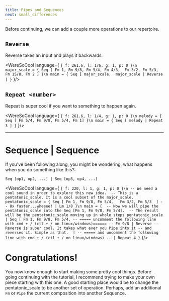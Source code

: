```yaml
---
title: Pipes and Sequences 
next: small_differences
---
```


Before continuing, we can add a couple more operations to our repertoire. 

## `Reverse`
Reverse takes an input and plays it backwards. 

<WereSoCool language={
`{ f: 261.6, l: 1/6, g: 1, p: 0 }\n
major_scale = {
  Seq [
    Fm 1, Fm 9/8, Fm 5/4, Fm 4/3, 
    Fm 3/2, Fm 5/3, Fm 15/8, Fm 2
  ]
}\n
main = {
  Seq [
    major_scale, 
    major_scale | Reverse
  ]
}`
}/>

## `Repeat <number>`
Repeat is super cool if you want to something to happen again. 

<WereSoCool language={
`{ f: 261.6, l: 1/4, g: 1, p: 0 }\n
melody = {
  Seq [ Fm 5/4, Fm 9/8, Fm 5/4, Fm 1]
}\n
main = {
  Seq [
    melody | Repeat 3
  ]
}`
}/>

---

# Sequence | Sequence 

If you've been following along, you might be wondering, 
what happens when you do something like this?:

`Seq [op1, op2, ...] | Seq [op3, op4, ...]`

<WereSoCool language={
`{ f: 220, l: 1, g: 1, p: 0 }\n
-- We need a cool sound in order to explore this new idea. 
-- This is a pentatonic_scale. It is a cool subset of the major_scale.
pentatonic_scale = {
	Seq [
      Fm 1, Fm 9/8, Fm 5/4,  
      Fm 3/2, Fm 5/3 
  ]
  -- 8x faster...wheeee!
  | Lm 1/8
}\n
main = { 
  -- Now we will pipe the pentatonic_scale into the Seq [Fm 1, Fm 9/8, Fm 5/4]. 
  -- The result will be the pentatonic_scale moving up in whole steps
  pentatonic_scale
  | Seq [
      Fm 1, Fm 9/8, Fm 5/4,
      -- ===== uncomment the following line with cmd + / (ctl + / on linux/windows)======
      -- Fm 9/8 | Reverse
      -- Reverse is super cool. It takes what ever you Pipe into it
      -- and reverses it. Simple as that. 
  ]
  -- ===== and uncomment the following line with cmd + / (ctl + / on linux/windows)
  -- | Repeat 4
}`
}/>

# Congratulations!
You now know enough to start making some pretty cool things. 
Before going continuing with the tutorial, 
I recommend trying to make your own piece starting with this one.
A good starting place would be to change the pentatonic_scale to be 
another set of operation. Perhaps, add an additional `Fm` or 
`Pipe` the current composition into another Sequence. 

